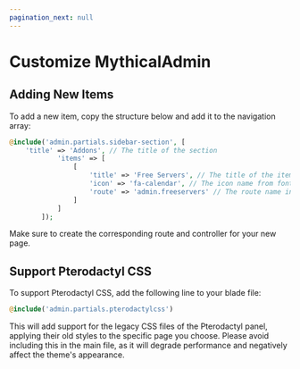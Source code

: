 ```yaml
---
pagination_next: null
---
```

# Customize MythicalAdmin

## Adding New Items
To add a new item, copy the structure below and add it to the navigation array:

```php
@include('admin.partials.sidebar-section', [
    'title' => 'Addons', // The title of the section
            'items' => [
                [
                    'title' => 'Free Servers', // The title of the item
                    'icon' => 'fa-calendar', // The icon name from font awesome
                    'route' => 'admin.freeservers' // The route name in routes/admin.php
                ]
            ]
        ]);
```

<Admonition type="caution">
Make sure to create the corresponding route and controller for your new page.
</Admonition>

## Support Pterodactyl CSS
To support Pterodactyl CSS, add the following line to your blade file:

```php
@include('admin.partials.pterodactylcss')
```
<Admonition type="caution">

This will add support for the legacy CSS files of the Pterodactyl panel, applying their old styles to the specific page you choose. Please avoid including this in the main file, as it will degrade performance and negatively affect the theme's appearance.
</Admonition>

